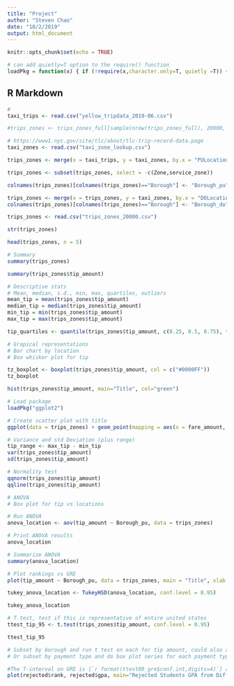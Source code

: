 ```yaml
---
title: "Project"
author: "Steven Chao"
date: "10/2/2019"
output: html_document
---
```


```r
knitr::opts_chunk$set(echo = TRUE)
```

```r
# can add quietly=T option to the require() function
loadPkg = function(x) { if (!require(x,character.only=T, quietly =T)) { install.packages(x,dep=T,repos="http://cran.us.r-project.org"); if(!require(x,character.only=T)) stop("Package not found") } }
```

## R Markdown

```r
#
taxi_trips <- read.csv("yellow_tripdata_2019-06.csv")

#trips_zones <- trips_zones_full[sample(nrow(trips_zones_full), 20000, replace = F, prob = NULL),]

# https://www1.nyc.gov/site/tlc/about/tlc-trip-record-data.page
taxi_zones <- read.csv("taxi_zone_lookup.csv")

trips_zones <- merge(x = taxi_trips, y = taxi_zones, by.x = "PULocationID", by.y = "LocationID", all.x = TRUE)

trips_zones <- subset(trips_zones, select = -c(Zone,service_zone))

colnames(trips_zones)[colnames(trips_zones)=="Borough"] <- "Borough_pu"

trips_zones <- merge(x = trips_zones, y = taxi_zones, by.x = "DOLocationID", by.y = "LocationID", all.x = TRUE)
colnames(trips_zones)[colnames(trips_zones)=="Borough"] <- "Borough_do"
```

``` r

trips_zones <- read.csv("trips_zones_20000.csv")

str(trips_zones)

head(trips_zones, n = 5)

# Summary
summary(trips_zones)

summary(trips_zones$tip_amount)

# Descriptive stats
# Mean, median, s.d., min, max, quartiles, outliers
mean_tip = mean(trips_zones$tip_amount)
median_tip = median(trips_zones$tip_amount)
min_tip = min(trips_zones$tip_amount)
max_tip = max(trips_zones$tip_amount)

tip_quartiles <- quantile(trips_zones$tip_amount, c(0.25, 0.5, 0.75), type = 7)
```

```r

# Grapical representations
# Bar chart by location
# Box whisker plot for tip

tz_boxplot <- boxplot(trips_zones$tip_amount, col = c("#0000FF"))
tz_boxplot

hist(trips_zones$tip_amount, main="Title", col="green")
```

```r
# Load package
loadPkg("ggplot2")

# Create scatter plot with title
ggplot(data = trips_zones) + geom_point(mapping = aes(x = fare_amount, y = tip_amount, color = payment_type)) + ggtitle("Title")

# Variance and std Deviation (plus range)
tip_range <- max_tip - min_tip
var(trips_zones$tip_amount)
sd(trips_zones$tip_amount)

# Normality test
qqnorm(trips_zones$tip_amount)
qqline(trips_zones$tip_amount)

```
```r

# ANOVA
# Box plot for tip vs locations

# Run ANOVA
anova_location <- aov(tip_amount ~ Borough_pu, data = trips_zones)

# Print ANOVA results
anova_location

# Summarize ANOVA
summary(anova_location)

# Plot rankings vs GRE
plot(tip_amount ~ Borough_pu, data = trips_zones, main = "Title", xlab = "x", ylab = "y")

tukey_anova_location <- TukeyHSD(anova_location, conf.level = 0.95)

tukey_anova_location
```

```r
# T test, test if this is representative of entire united states
ttest_tip_95 <- t.test(trips_zones$tip_amount, conf.level = 0.95)

ttest_tip_95

# Subset by borough and run t test on each for tip amount, could also a box plot series for each borough grouped by payment type
# Or subset by payment type and do box plot series for each payment type grouped by borough

#The T-interval on GRE is [`r format(ttest80_gre$conf.int,digits=4)`] at 0.80 confidence level and [`r format(ttest99_gre$conf.int,digits=4)`] at 0.99 confidence level.
plot(rejected$rank, rejected$gpa, main="Rejected Students GPA from Different Ranks", ylab="GPA (out of 4.0)", xlab="Student Undergrad School Ranking", col=c("#ff0000","#00ff00","#0000ff","#ffff00") )
```
